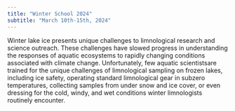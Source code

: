 ```yaml
---
title: "Winter School 2024"
subtitle: "March 10th-15th, 2024"
---
```


Winter lake ice presents unique challenges to limnological research and science outreach. These challenges have slowed progress in understanding the responses of aquatic ecosystems to rapidly changing conditions associated with climate change. Unfortunately, few aquatic scientistsare trained for the unique challenges of limnological sampling on frozen lakes, including ice safety, operating standard limnological gear in subzero temperatures, collecting samples from under snow and ice cover, or even dressing for the cold, windy, and wet conditions winter limnologists routinely encounter. 
